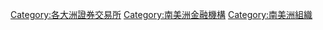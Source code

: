 {{DEFAULTSORT:②劃⼗部南美洲}}
[[Category:各大洲證券交易所|Category:各大洲證券交易所]]
[[Category:南美洲金融機構|Category:南美洲金融機構]]
[[Category:南美洲組織|Category:南美洲組織]]